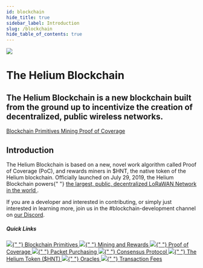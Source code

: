 ```yaml
---
id: blockchain
hide_title: true
sidebar_label: Introduction
slug: /blockchain
hide_table_of_contents: true
---
```



<div class="container" style={{ padding: 0, marginBottom: 60 }}>
  <div class="row">
    <div class="col col--12">
      <div class="flex">
        <img
          className="headericon"
          src={useBaseUrl("img/blockchain/blockchainicon.png")}
        />
        <div className="headertext">
          <h1 style={{ marginTop: 0 }}>The Helium Blockchain</h1>
          <h2 className="subtitle">
            The Helium Blockchain is a new blockchain built from the ground up
            to incentivize the creation of decentralized, public wireless
            networks.
          </h2>
          <div>
            <a href="/blockchain/blockchain-primitives">
              <span class="badge badge--secondary">Blockchain Primitives</span>
            </a>
            <a href="/blockchain/mining">
              <span class="badge badge--secondary">Mining</span>
            </a>
            <a href="/blockchain/proof-of-coverage">
              <span class="badge badge--secondary">Proof of Coverage</span>
            </a>
          </div>
        </div>
      </div>
    </div>
  </div>
</div>

<div class="container" style={{ padding: 0 }}>
  <div class="row">
    <div class="col col--12">
      <h2>Introduction</h2>
    </div>
    <div class="col col--6">
      <p>
        The Helium Blockchain is based on a new, novel work algorithm called
        Proof of Coverage (PoC), and rewards miners in $HNT, the native token of
        the Helium blockchain. Officially launched on July 29, 2019, the Helium
        Blockchain powers{" "}
        <a href="https://explorer.helium.com">
          the largest, public, decentralized LoRaWAN Network in the world
        </a>
        .
      </p>
      <p style={{ marginBottom: 50 }}>
        If you are a developer and interested in contributing, or simply just
        interested in learning more, join us in the #blockchain-development
        channel on <a href="https://discord.gg/helium">our Discord</a>.
      </p>
    </div>
    <div class="col col--5 col--offset-1 " style={{ marginBottom: 100 }}>
      <h5 style={{ marginTop: 0 }}>Quick Links</h5>
      <a className="block" href="/blockchain/blockchain-primitives">
        <img className="docicon" src={useBaseUrl("img/icons/docicon.svg")} />{" "}
        Blockchain Primitives
      </a>
      <a className="block" href="/blockchain/mining">
        <img className="docicon" src={useBaseUrl("img/icons/docicon.svg")} />{" "}
        Mining and Rewards
      </a>
      <a className="block" href="/blockchain/proof-of-coverage">
        <img className="docicon" src={useBaseUrl("img/icons/docicon.svg")} />{" "}
        Proof of Coverage
      </a>
      <a className="block" href="/blockchain/packet-purchasing">
        <img className="docicon" src={useBaseUrl("img/icons/docicon.svg")} />{" "}
        Packet Purchasing
      </a>
      <a className="block" href="/blockchain/consensus-protocol">
        <img className="docicon" src={useBaseUrl("img/icons/docicon.svg")} />{" "}
        Consensus Protocol
      </a>
      <a className="block" href="/blockchain/helium-token">
        <img className="docicon" src={useBaseUrl("img/icons/docicon.svg")} />{" "}
        The Helium Token ($HNT)
      </a>
      <a className="block" href="/blockchain/oracles">
        <img className="docicon" src={useBaseUrl("img/icons/docicon.svg")} />{" "}
        Oracles
      </a>
      <a className="block" href="/blockchain/transaction-fees">
        <img className="docicon" src={useBaseUrl("img/icons/docicon.svg")} />{" "}
        Transaction Fees
      </a>
    </div>
  </div>
</div>
